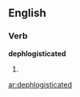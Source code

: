 
==English==

===Verb===
'''dephlogisticated'''

# {{past of|[[dephlogisticate]]}}

[[ar:dephlogisticated]]